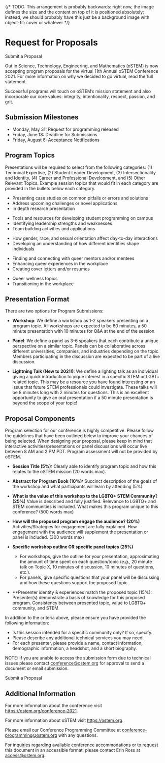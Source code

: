 
<SiteLayout title="Request for Proposals">

<div className="relative mb-8">
  {/*
  TODO:
    This arrangement is probably backwards: right now, the image defines the size
    and the content on top of it is positioned absolutely; instead, we should
    probably have this just be a background image with object-fit: cover or whatever
  */}
  <img src="/images/hero/color-squares.png" alt="" className="block" />
  <div className="content">
    <h1>Request for Proposals</h1>
    <CTAButton onClick={"https://form.jotform.com/211237107190142"}>
      Submit a Proposal
    </CTAButton>
  </div>
  <style jsx>{`
    .content {
      position: absolute;
      top: 50%;
      left: 50%;
      transform: translate(-50%, -50%);
      width: 70%;
      text-align: center;
      font-weight: bold;
      font-size: 1.75rem;
    }
  `}</style>
</div>

Out in Science, Technology, Engineering, and Mathematics (oSTEM) is now
accepting program proposals for the virtual 11th Annual oSTEM Conference 2021.
For more information on why we decided to go virtual, read the full statement.

Successful programs will touch on oSTEM’s mission statement and also incorporate
our core values: integrity, intentionality, respect, passion, and grit.

## Submission Milestones

- Monday, May 31: Request for programming released
- Friday, June 18: Deadline for Submissions
- Friday, August 6: Acceptance Notifications

## Program Topics

Presentations will be required to select from the following categories: (1)
Technical Expertise, (2) Student Leader Development, (3) Intersectionality and
Identity, (4) Career and Professional Development, and (5) Other Relevant
Topics. Example session topics that would fit in each category are provided in
the bullets below each category.

<div className="grid gap-8 sm:grid-cols-2 my-8">
<TopicSquare title="Technical Expertise" borderColor="border-red-500">

- Presenting case studies on common pitfalls or errors and solutions
- Address upcoming challenges or novel applications
- In depth research presentation

</TopicSquare>
<TopicSquare title="Student Leader Development" borderColor="border-yellow-500">

- Tools and resources for developing student programming on campus
- Identifying leadership strengths and weaknesses
- Team building activities and applications

</TopicSquare>
<TopicSquare title="Intersectionality and Identity" borderColor="border-green-500">

- How gender, race, and sexual orientation affect day-to-day interactions
- Developing an understanding of how different identities shape individuals

</TopicSquare>
<TopicSquare title="Career and Professional Development" borderColor="border-blue-500">

- Finding and connecting with queer mentors and/or mentees
- Enhancing queer experiences in the workplace
- Creating cover letters and/or resumes

</TopicSquare>
<TopicSquare title="Other Relevant Topics" borderColor="border-purple-500">

- Queer wellness topics
- Transitioning in the workplace

</TopicSquare>
</div>

## Presentation Format

There are two options for Program Submissions:

- **Workshop**: We define a workshop as 1-2 speakers presenting on a program
  topic. All workshops are expected to be 60 minutes, a 50 minute presentation
  with 10 minutes for Q&amp;A at the end of the session.

- **Panel**: We define a panel as 3-6 speakers that each contribute a unique
  perspective on a similar topic. Panels can be collaborative across different
  universities, companies, and industries depending on the topic. Members
  participating in the discussion are expected to be part of a live discussion.
  
- **Lightning Talk (New to 2021!)**: We define a lighting talk as an individual
  giving a quick introduction to pique interest in a specific STEM or LGBT+ 
  related topic. This may be a resource you have found interesting or an issue
  that future STEM professionals could investigate. These talks will be 8 minutes
  long with 2 minutes for questions. This is an excellent opportunity to give an
  oral presentation if a 50 minute presentation is beyond the scope of your topic!

## Proposal Components

Program selection for our conference is highly competitive. Please follow the
guidelines that have been outlined belew to improve your chances of being
selected. When designing your proposal, please keep in mind that interactive
activities/presentations or panel discussions will occur live between 8 AM and 2
PM PDT. Program assessment will not be provided by oSTEM.

- **Session Title (5%):** Clearly able to identify program topic and how this
  relates to the oSTEM mission (20 words max).
- **Abstract for Program Book (10%):** Succinct description of the goals of the
  workshop and what participants will learn by attending (5%)
- **What is the value of this workshop to the LGBTQ+ STEM Community? (25%)**
  Value is described and fully justified. Relevance to LGBTQ+ and STEM
  communities is included. What makes this program unique to this conference?
  (500 words max)
- **How will the proposed program engage the audience? (20%)**
  Activities/Strategies for engagement are fully explained. How engagement with
  the audience will supplement the presentation or panel is included. (300 words
  max)

- **Specific workshop outline OR specific panel topics (25%)**

  - For workshops, give the outline for your presentation, approximating the
    amount of time spent on each question/topic (_e.g._, 20 minute talk on Topic
    X, 10 minutes of discussion, 10 minutes of questions, etc.).
  - For panels, give specific questions that your panel will be discussing and
    how these questions support the proposed topic.

- \*\*Presenter identity & experiences match the proposed topic (15%):
  Presenter(s) demonstrate a basis of knowledge for this proposed program.
  Consistency between presented topic, value to LGBTQ+ community, and STEM.

In addition to the criteria above, please ensure you have provided the following
information:

- Is this session intended for a specific community only? If so, specify.
- Please describe any additional technical services you may need.
- For each presenter, please provide a name, contact information, demographic
  information, a headshot, and a short biography.

NOTE: If you are unable to access the submission form due to technical issues
please contact conference@ostem.org for approval to send a document or email
submission.

<div className="text-2xl flex justify-center p-8">
  <CTAButton onClick="https://form.jotform.com/211237107190142">
    Submit a Proposal
  </CTAButton>
</div>

## Additional Information

For more information about the conference visit
https://ostem.org/conference-2021.

For more information about oSTEM visit https://ostem.org.

Please email our Conference Programming Committee at
conference-programming@ostem.org with any questions.

For inquiries regarding available conference accommodations or to request this
document in an accessible format, please contact Erin Ross at access@ostem.org.

</SiteLayout>
